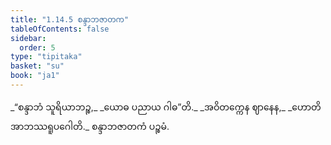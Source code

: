 ```yaml
---
title: "1.14.5 စန္ဒာဘဇာတက"
tableOfContents: false
sidebar:
  order: 5
type: "tipitaka"
basket: "su"
book: "ja1"
---
```



<DynamicBreadcrumb />

<Division number="135" book="ja1" e="ch" v="22" p="31">

<Paragraph number="299" type="verses" book="ja1">
_“စန္ဒာဘံ သူရိယာဘဉ္စ,_  
_ယောဓ ပညာယ ဂါဓ”တိ._  
_အဝိတက္ကေန ဈာနေန,_  
_ဟောတိ အာဘဿရူပဂေါတိ._  


</Paragraph>
</Division>

<Paragraph number="300" type="center" book="ja1">
စန္ဒာဘဇာတကံ ပဉ္စမံ.
</Paragraph>